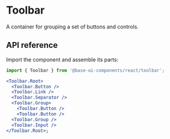 # Toolbar

<Subtitle>A container for grouping a set of buttons and controls.</Subtitle>
<Meta
  name="description"
  content="A high-quality, unstyled React toolbar component that groups a set of buttons and controls."
/>

## API reference

Import the component and assemble its parts:

```jsx title="Anatomy"
import { Toolbar } from '@base-ui-components/react/toolbar';

<Toolbar.Root>
  <Toolbar.Button />
  <Toolbar.Link />
  <Toolbar.Separator />
  <Toolbar.Group>
    <Toolbar.Button />
    <Toolbar.Button />
  <Toolbar.Group />
  <Toolbar.Input />
</Toolbar.Root>;
```

<Reference component="Toolbar" parts="Root, Button, Link, Input, Group, Separator" />
